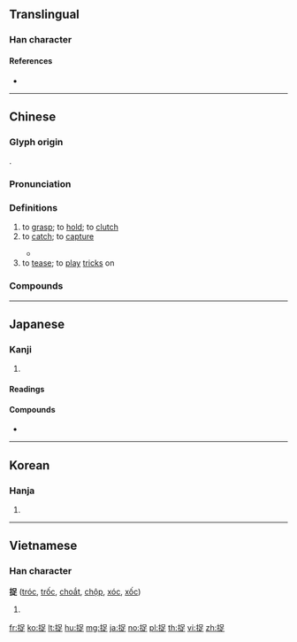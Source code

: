 ==Translingual==

===Han character===
{{Han char|rn=64|rad=手|as=07|sn=10|four=56081|canj=QRYO|ids=⿰扌足}}

====References====
* {{Han ref|kx=0433.120|dkj=12136|dj=0782.240|hdz=31882.040|uh=6349|ud=25417|bh=AEBB|bd=44731}}

----

==Chinese==
{{zh-forms}}

===Glyph origin===
{{Han etym}}
{{Han compound|手|alt1=扌|足|ls=psc|c1=s|c2=p}}.

===Pronunciation===
{{zh-pron
|m=zhuō
|c=zuk1,zuk3
|h=pfs=chok
|md=
|mn=qz,tw,xm,zz:chhiok/xm:chok
|w=4tsoq
|mc=y
|oc=y
|cat=v
}}

===Definitions===
{{zh-hanzi}}

# to [[grasp]]; to [[hold]]; to [[clutch]]
# to [[catch]]; to [[capture]]
#: {{zh-x|他們 捉-到-了 幾 條 魚。|They '''caught''' several fish.}}
#* {{zh-x|小 雛雞 圍 在 母雞 的 周圍 捉 虫子{zi}。|The baby chicks are '''catching''' insects around the hen.}}
# to [[tease]]; to [[play]] [[tricks]] on

===Compounds===
{{zh-der|捉急|不可捉摸|代人捉刀|借茶活捉|勾捉|十捉九著|吐哺捉髮|密捉|成雙捉對|把捉|拿雲捉月|挾人捉將|捉事人|捉住|捉冷眼|捉刀|捉刀人|捉大頭|捉奸捉雙|捉奸見床|捉奸見雙|捉姦|捉將挾人|捉對|捉弄|捉影捕風|捉手|捉拿|捉搦歌|捉摸|捉摸不定|捉放曹|捉敗|捉月|捉班做勢|捉生|捉生替死|捉盲盲|捉空|捉脈|捉腳不住|捉腳步|捉虎擒蛟|捉襟肘見|捉襟見肘|捉身不住|捉迷藏|捉雞罵狗|捉頭|捉顫|捉風捕影|捉髮|捉鼠拿貓|捉鼻|捕捉|捕捉畋獵|捕風捉影|擒捉|收捉|水中捉月|活捉|活捉王魁|甕中捉鱉|生擒活捉|緝捉|賊喊捉賊|除紅捉綠|難以捉摸|難捉鼻|馬捉老鼠}}

----

==Japanese==

===Kanji===
{{ja-kanji|grade=|rs=手07}}

# {{defn|lang=ja|sort=手07}}

====Readings====
{{ja-readings|goon=[[そく]] (soku)|kanon=[[さく]] (saku)|kun=[[とらえる]] (toraeru)}}

====Compounds====
* {{ja-r|把捉|はそく|[[grasping]]}}

----

==Korean==

===Hanja===
{{ko-hanja|hangeul=착|eumhun=|rv=chak|mr=ch'ak|y=chak}}

# {{defn|lang=ko|sort=手07}}

----

==Vietnamese==

===Han character===
'''捉''' ([[tróc]], [[trốc]], [[choắt]], [[chộp]], [[xóc]], [[xốc]])

# {{defn|lang=vi}}

[[fr:捉]]
[[ko:捉]]
[[lt:捉]]
[[hu:捉]]
[[mg:捉]]
[[ja:捉]]
[[no:捉]]
[[pl:捉]]
[[th:捉]]
[[vi:捉]]
[[zh:捉]]